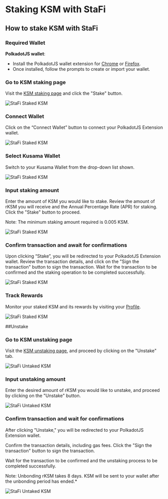 # Staking KSM with StaFi


## How to stake KSM with StaFi

### Required Wallet

**PolkadotJS wallet**:

- Install the PolkadotJS wallet extension for [Chrome](https://chrome.google.com/webstore/detail/polkadot%7Bjs%7D-extension/mopnmbcafieddcagagdcbnhejhlodfdd) or [Firefox](https://addons.mozilla.org/en-US/firefox/addon/polkadot-js-extension/).
- Once installed, follow the prompts to create or import your wallet.

<Steps>

### Go to KSM staking page

Visit the [KSM staking page](https://app.stafi.io/gallery/all) and click the "Stake" button.

![StaFi Staked KSM](/image/stakingunstakingpolkadotksm_1.png)

### Connect Wallet

Click on the “Connect Wallet” button to connect your PolkadotJS Extension wallet.

![StaFi Staked KSM](/image/stakingunstakingpolkadotksm_2.png)

### Select Kusama Wallet

Switch to your Kusama Wallet from the drop-down list shown.

![StaFi Staked KSM](/image/stakingunstakingpolkadotksm_3.png)

### Input staking amount

Enter the amount of KSM you would like to stake. Review the amount of rKSM you will receive and the Annual Percentage Rate (APR) for staking. Click the "Stake" button to proceed.

<Callout type="info">
Note: The minimum staking amount required is 0.005 KSM.
</Callout>

![StaFi Staked KSM](/image/stakingunstakingpolkadotksm_4.png)

### Confirm transaction and await for confirmations

Upon clicking “Stake”, you will be redirected to your PolkadotJS Extension wallet. Review the transaction details, and click on the "Sign the transaction" button to sign the transaction. Wait for the transaction to be confirmed and the staking operation to be completed successfully.

![StaFi Staked KSM](/image/stakingunstakingpolkadotksm_5.png)

### Track Rewards

Monitor your staked KSM and its rewards by visiting your [Profile](https://app.stafi.io/profile/polkadot?net=Kusama).

![StaFi Staked KSM](/image/stakingunstakingpolkadotksm_6.png)

</Steps>

##Unstake

<Steps>

### Go to KSM unstaking page

Visit the [KSM unstaking page](https://pre-app.stafi.io/gallery/polkadot/KSM?tab=unstake), and proceed by clicking on the "Unstake" tab.

![StaFi Untaked KSM](/image/stakingunstakingpolkadotksm_7.png)

### Input unstaking amount

Enter the desired amount of rKSM you would like to unstake, and proceed by clicking on the "Unstake" button.

![StaFi Untaked KSM](/image/stakingunstakingpolkadotksm_8.png)

### Confirm transaction and wait for confirmations

After clicking "Unstake," you will be redirected to your PolkadotJS Extension wallet. 

Confirm the transaction details, including gas fees. Click the "Sign the transaction" button to sign the transaction. 

Wait for the transaction to be confirmed and the unstaking process to be completed successfully.

<Callout type="info">
Note: Unbonding rKSM takes 8 days. KSM will be sent to your wallet after the unbonding period has ended.*
</Callout>

![StaFi Untaked KSM](/image/stakingunstakingpolkadotksm_9.png)

</Steps>

